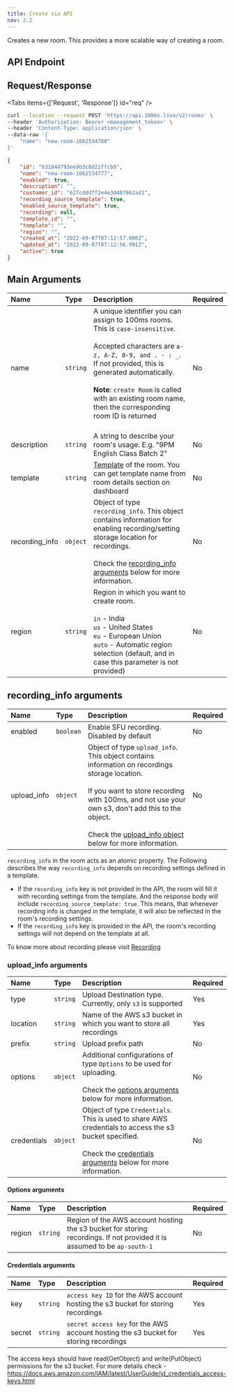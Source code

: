 ```yaml
---
title: Create via API
nav: 2.2
---
```


Creates a new room. This provides a more scalable way of creating a room.

## API Endpoint

<PostRequest title="https://api.100ms.live/v2/rooms" />

## Request/Response

<Tabs items={['Request', 'Response']} id="req" />

<Tab id="req-0">

```bash
curl --location --request POST 'https://api.100ms.live/v2/rooms' \
--header 'Authorization: Bearer <management_token>' \
--header 'Content-Type: application/json' \
--data-raw '{
    "name": "new-room-1662534780"
}'
```

</Tab>

<Tab id="req-1">
<Response res="200: OK" />

```json
{
    "id": "631844793ee9b3c0d21ffcb0",
    "name": "new-room-1662534777",
    "enabled": true,
    "description": "",
    "customer_id": "627cdddff2e4e30487862ad1",
    "recording_source_template": true,
    "enabled_source_template": true,
    "recording": null,
    "template_id": "",
    "template": "",
    "region": "",
    "created_at": "2022-09-07T07:12:57.006Z",
    "updated_at": "2022-09-07T07:12:56.991Z",
    "active": true
}
```

</Tab>

## Main Arguments

| Name                 | Type     | Description                                                                                                                                                                                                                                                                                                                    | Required |
| :------------------- | :------- | :----------------------------------------------------------------------------------------------------------------------------------------------------------------------------------------------------------------------------------------------------------------------------------------------------------------------------- | :------- |
| name <br/>           | `string` | A unique identifier you can assign to 100ms rooms. This is `case-insensitive`. <br/><br/>Accepted characters are `a-z, A-Z, 0-9, and . - : _`. If not provided, this is generated automatically. <br/><br/>**Note**: `create Room` is called with an existing room name, then the corresponding room ID is returned <br/><br/> | No       |
| description <br/>    | `string` | A string to describe your room's usage. E.g. "9PM English Class Batch 2"                                                                                                                                                                                                                                                       | No       |
| template <br/>       | `string` | [Template](../foundation/templates-and-roles) of the room. You can get template name from room details section on dashboard                                                                                                                                                                                                    | No       |
| recording_info <br/> | `object` | Object of type `recording_info`. This object contains information for enabling recording/setting storage location for recordings. <br/><br/>Check the [recording_info arguments](#recording-info) below for more information.                                                                                                     | No       |
| region <br/>         | `string` | Region in which you want to create room. <br/><br/> `in` - India <br/> `us` - United States <br/> `eu` - European Union <br/> `auto` - Automatic region selection (default, and in case this parameter is not provided)                                                                                                        | No       |

## recording_info arguments

| Name        | Type      | Description                                                                                                                                                                                                                                                                                   | Required |
| :---------- | :-------- | :-------------------------------------------------------------------------------------------------------------------------------------------------------------------------------------------------------------------------------------------------------------------------------------------- | :------- |
| enabled     | `boolean` | Enable SFU recording. Disabled by default                                                                                                                                                                                                                                                     | No       |
| upload_info | `object`  | Object of type `upload_info`. This object contains information on recordings storage location. <br/><br/>If you want to store recording with 100ms, and not use your own s3, don't add this to the object. <br/><br/>Check the [upload_info object](#upload-info) below for more information. | No       |

`recording_info` in the room acts as an atomic property. The Following describes the way `recording_info` depends on recording settings defined in a template.

-   If the `recording_info` key is not provided in the API, the room will fill it with recording settings from the template. And the response body will include `recording_source_template: true`. This means, that whenever recording info is changed in the template, it will also be reflected in the room's recording settings.
-   If the `recording_info` key is provided in the API, the room's recording settings will not depend on the template at all.

To know more about recording please visit [Recording](./recording)

### upload_info arguments

| Name        | Type     | Description                                                                                                                                                                               | Required |
| :---------- | :------- | :---------------------------------------------------------------------------------------------------------------------------------------------------------------------------------------- | :------- |
| type        | `string` | Upload Destination type. Currently, only `s3` is supported                                                                                                                                | Yes      |
| location    | `string` | Name of the AWS s3 bucket in which you want to store all recordings                                                                                                                       | Yes      |
| prefix      | `string` | Upload prefix path                                                                                                                                                                        | No       |
| options     | `object` | Additional configurations of type `Options` to be used for uploading. <br/><br/>Check the [options arguments](#options) below for more information.                                          | No       |
| credentials | `object` | Object of type `Credentials`. This is used to share AWS credentials to access the s3 bucket specified. <br/><br/>Check the [credentials arguments](#credentials) below for more information. | No       |

#### Options arguments

| Name   | Type     | Description                                                                                                              | Required |
| :----- | :------- | :----------------------------------------------------------------------------------------------------------------------- | :------- |
| region | `string` | Region of the AWS account hosting the s3 bucket for storing recordings. If not provided it is assumed to be `ap-south-1` | No       |

#### Credentials arguments

| Name   | Type     | Description                                                                          | Required |
| :----- | :------- | :----------------------------------------------------------------------------------- | :------- |
| key    | `string` | `access key ID` for the AWS account hosting the s3 bucket for storing recordings     | Yes      |
| secret | `string` | `secret access key` for the AWS account hosting the s3 bucket for storing recordings | Yes      |

The access keys should have read(GetObject) and write(PutObject) permissions for the s3 bucket.
For more details check - https://docs.aws.amazon.com/IAM/latest/UserGuide/id_credentials_access-keys.html
